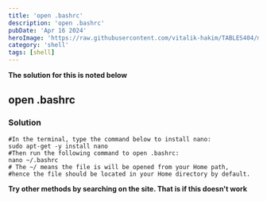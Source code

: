 ```yaml
---
title: 'open .bashrc'
description: 'open .bashrc'
pubDate: 'Apr 16 2024'
heroImage: 'https://raw.githubusercontent.com/vitalik-hakim/TABLES404/main/error_b/SHELL.jpg'
category: 'shell'
tags: [shell]
---
```


**The solution for this is noted below**

## open .bashrc

### Solution

```shell
#In the terminal, type the command below to install nano:
sudo apt-get -y install nano
#Then run the following command to open .bashrc:
nano ~/.bashrc
# The ~/ means the file is will be opened from your Home path,
#hence the file should be located in your Home directory by default.
```

**Try other methods by searching on the site. That is if this doesn't work**
